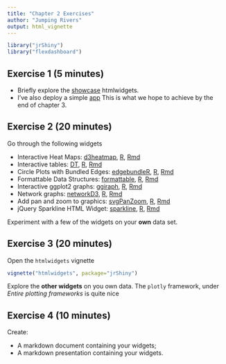 ```yaml
---
title: "Chapter 2 Exercises"
author: "Jumping Rivers"
output: html_vignette
---
```

<!--
%\VignetteEngine{knitr::rmarkdown}
%\VignetteIndexEntry{Chapter 2 Exercises}
-->

```r
library("jrShiny")
library("flexdashboard")
```

## Exercise 1 (5 minutes)

  * Briefly explore the [showcase](http://www.htmlwidgets.org/showcase_leaflet.html) htmlwidgets. 
  * I've also deploy a simple [app](https://bookdown.org/csgillespie/components/) This is what we
  hope to achieve by the end of chapter 3.

## Exercise 2 (20 minutes)

Go through the following widgets

  * Interactive Heat Maps: [d3heatmap](d3heatmap.html), [R](d3heatmap.R), [Rmd](d3heatmap.Rmd)
  * Interactive tables: [DT](DT.html), [R](DT.R), [Rmd](DT.Rmd)
  * Circle Plots with Bundled Edges: [edgebundleR](edgebundleR.html), [R](edgebundleR.R), [Rmd](edgebundleR.Rmd)
  * Formattable Data Structures: [formattable](formattable.html), [R](formattable.R), [Rmd](formattable.Rmd)
  * Interactive ggplot2 graphs: [ggiraph](ggiraph.html), [R](ggiraph.R), [Rmd](ggiraph.Rmd)
  * Network graphs: [networkD3](networkD3.html), [R](networkD3.R), [Rmd](networkD3.Rmd)
  * Add pan and zoom to graphics: [svgPanZoom](svgPanZoom.html), [R](svgPanZoom.R), [Rmd](svgPanZoom.Rmd)
  * jQuery Sparkline HTML Widget: [sparkline](sparkline.html), [R](sparkline.R), [Rmd](sparkline.Rmd)

Experiment with a few of the widgets on your **own** data set.

## Exercise 3 (20 minutes)

Open the `htmlwidgets` vignette

```r
vignette("htmlwidgets", package="jrShiny")
```

Explore the **other widgets** on you own data. The `plotly` framework, under _Entire plotting frameworks_ is quite nice

## Exercise 4 (10 minutes)

Create:

  * A markdown document containing your widgets;
  * A markdown presentation containing your widgets.
  
  
  
